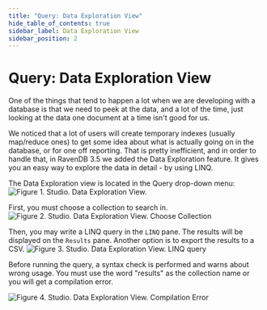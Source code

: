 ```yaml
---
title: "Query: Data Exploration View"
hide_table_of_contents: true
sidebar_label: Data Exploration View
sidebar_position: 2
---
```



# Query: Data Exploration View

One of the things that tend to happen a lot when we are developing with a database is that we need to peek at 
the data, and a lot of the time, just looking at the data one document at a time isn't good for us.

We noticed that a lot of users will create temporary indexes (usually map/reduce ones) to get some idea about 
what is actually going on in the database, or for one off reporting. That is pretty inefficient, and in order 
to handle that, in RavenDB 3.5 we added the Data Exploration feature. It gives you an easy way to explore 
the data in detail - by using LINQ.

The Data Exploration view is located in the Query drop-down menu:   
![Figure 1. Studio. Data Exploration View.](./assets/query_view-data_exploration-1.png)

First, you must choose a collection to search in.
![Figure 2. Studio. Data Exploration View. Choose Collection](./assets/query_view-data_exploration-2.png)

Then, you may write a LINQ query in the `LINQ` pane.   The results will be displayed on 
the `Results` pane. Another option is to export the results to a CSV.
![Figure 3. Studio. Data Exploration View. LINQ query](./assets/query_view-data_exploration-3.png)

<Admonition type="warning" title="Warning" id="warning" href="#warning"> 
Before running the query, a syntax check is performed and warns about wrong usage. You must use the
word "results" as the collection name or you will get a compilation error.
</Admonition>


![Figure 4. Studio. Data Exploration View. Compilation Error](./assets/query_view-data_exploration-4.png)
